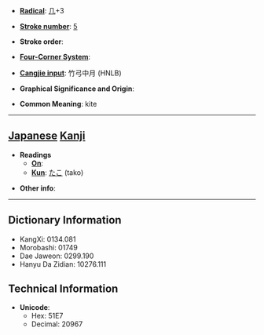 * '''[[Wiktionary:Chinese radical index| Radical]]''': [[Wiktionary:Chinese radical index 几|几]]+3

* '''[[Wiktionary:Chinese total strokes index|Stroke number]]''': [[Wiktionary:Chinese total strokes index 5|5]]

* '''Stroke order''': 

* '''[[Wiktionary:Chinese four corner index|Four-Corner System]]''': 

* '''[[Wiktionary:Chinese Cangjie index|Cangjie input]]''': 竹弓中月 (HNLB)

* '''Graphical Significance and Origin''': 

* '''Common Meaning''': kite

----

== [[Japanese]] [[Kanji]] ==

* '''Readings'''
** '''[[On]]''': 
** '''[[Kun]]''': [[たこ]] (tako)

* '''Other info''':  

----

== Dictionary Information ==

* KangXi: 0134.081
* Morobashi: 01749
* Dae Jaweon: 0299.190
* Hanyu Da Zidian: 10276.111

== Technical Information ==

* '''Unicode''':
** Hex: 51E7
** Decimal: 20967